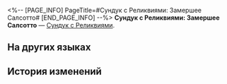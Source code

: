 <%-- [PAGE_INFO]
PageTitle=#Сундук с Реликвиями: Замершее Салсотто#
[END_PAGE_INFO] --%>
{{Предмет Инфобокс
|id          = 71017
|Изображение = Предмет Сундук с Реликвиями- Замершее Салсотто.png
|Тип         = Сундук с Реликвиями
|Инвентарь   = Ценные предметы
|Редкость    = 5
|Эффект      = 
|Описание    = Устройство, которое используют для сбора и восстановления световой пыли во Фрагментуме до её первоначальной формы. Используйте и получите случайную Реликвию 5★ из набора «Замершее Салсотто».
}}
{{Описание|Вы никогда не узнаете, что в коробке, пока не откроете её.<br /><br />''«Значит, это, по сути, покупка лотерейного билета?»<br />«По крайней мере, нам не нужно беспокоиться о коте внутри, который одновременно жив и мёртв».''}}
'''Сундук с Реликвиями: Замершее Салсотто''' — [[Сундук с Реликвиями]].

==На других языках==
{{На других языках
|en   = Relic Coffret: Inert Salsotto
|zhs  = 遗器铸盒：停转的萨尔索图
|zht  = 遺器鑄盒：停轉的薩爾索圖
|ja   = 遺物ボックス：自転が止まったサルソット
|ko   = 유물 주조함: 회전을 멈춘 살소토
|es   = Cofre de artefactos: Salsotto inerte
|fr   = Coffret à relique&nbsp;: Salsotto inerte
|ru   = Сундук с Реликвиями: Замершее Салсотто
|th   = กล่องรีลิกส์: Inert Salsotto
|vi   = Hộp Đúc Di Vật: Salsotto Dừng Xoay
|de   = Reliktkästchen: Regloses Salsotto
|id   = Relic Coffret: Inert Salsotto
|pt   = Cofre de Relíquia: Salsotto Inerte
}}

==История изменений==
{{История изменений|3.5}}